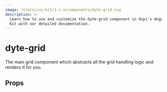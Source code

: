 ```yaml
---
image: /static/ui-kit/1.x.x/components/dyte-grid.svg
description: >-
  Learn how to use and customize the dyte-grid component in Ospi's Angular UI
  Kit with our detailed documentation.
---
```


# dyte-grid

The main grid component which abstracts all the grid handling logic and renders it for you.

## Props

<PropsTable of="dyte-grid" />

<head>
  <title>Angular UI Kit dyte-grid</title>
</head>
